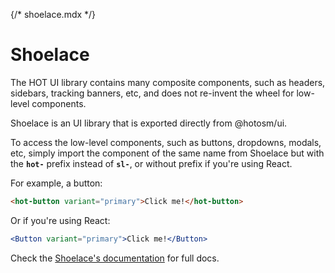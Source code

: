 {/* shoelace.mdx */}
 
 
<Meta of={ShoelaceStories} />
 
# Shoelace
 
The HOT UI library contains many composite components, such as headers, sidebars,
tracking banners, etc, and does not re-invent the wheel for low-level components.

Shoelace is an UI library that is exported directly from @hotosm/ui.

To access the low-level components, such as buttons, dropdowns, modals, etc,
simply import the component of the same name from Shoelace
but with the **`hot-`** prefix instead of **`sl-`**, or without prefix if you're using React.

For example, a button:

```html
<hot-button variant="primary">Click me!</hot-button>
```

Or if you're using React:

```jsx
<Button variant="primary">Click me!</Button>
```

<Canvas of={ShoelaceStories.Example} />

Check the [Shoelace's documentation](https://shoelace.style/components) for full docs.


